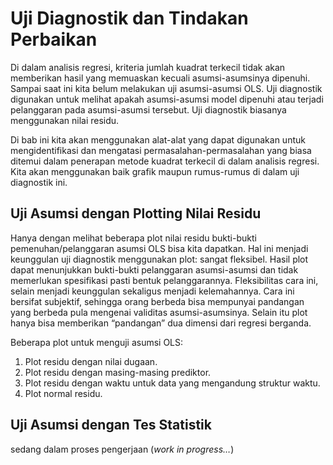 # Uji Diagnostik dan Tindakan Perbaikan

Di dalam analisis regresi, kriteria jumlah kuadrat terkecil tidak akan memberikan hasil yang memuaskan kecuali asumsi-asumsinya dipenuhi. Sampai saat ini kita belum melakukan uji asumsi-asumsi OLS. Uji diagnostik digunakan untuk melihat apakah asumsi-asumsi model dipenuhi atau terjadi pelanggaran pada asumsi-asumsi tersebut. Uji diagnostik biasanya menggunakan nilai residu.

Di bab ini kita akan menggunakan alat-alat yang dapat digunakan untuk mengidentifikasi dan mengatasi permasalahan-permasalahan yang biasa ditemui dalam penerapan metode kuadrat terkecil di dalam analisis regresi. Kita akan menggunakan baik grafik maupun rumus-rumus di dalam uji diagnostik ini. 

## Uji Asumsi dengan Plotting Nilai Residu

Hanya dengan melihat beberapa plot nilai residu bukti-bukti pemenuhan/pelanggaran asumsi OLS bisa kita dapatkan. Hal ini menjadi keunggulan uji diagnostik menggunakan plot: sangat fleksibel. Hasil plot dapat menunjukkan bukti-bukti pelanggaran asumsi-asumsi dan tidak memerlukan spesifikasi pasti bentuk pelanggarannya. Fleksibilitas cara ini, selain menjadi keunggulan sekaligus menjadi kelemahannya. Cara ini bersifat subjektif, sehingga orang berbeda bisa mempunyai pandangan yang berbeda pula mengenai validitas asumsi-asumsinya. Selain itu plot hanya bisa memberikan "pandangan" dua dimensi dari regresi berganda.

Beberapa plot untuk menguji asumsi OLS:

1. Plot residu dengan nilai dugaan. 
2. Plot residu dengan masing-masing prediktor. 
3. Plot residu dengan waktu untuk data yang mengandung struktur waktu. 
4. Plot normal residu. 

## Uji Asumsi dengan Tes Statistik

::: {.rmdnote}
sedang dalam proses pengerjaan (*work in progress...*)
:::


